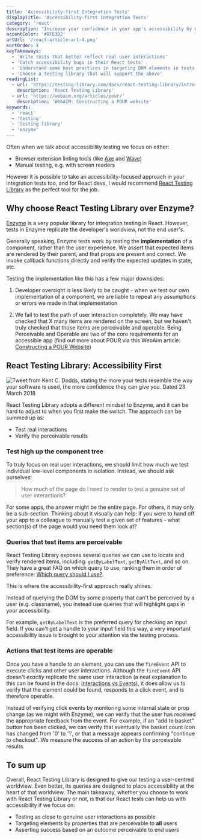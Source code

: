 ```yaml
---
title: 'Accessibility-first Integration Tests'
displayTitle: 'Accessibility-first Integration Tests'
category: 'react'
description: "Increase your confidence in your app's accessibility by writing React tests that focus on elements perceivable by the widest range of users."
accentColor: '#BFE3D2'
artUrl: '/react-article-art-4.png'
sortOrder: 4
keyTakeaways:
  - 'Write tests that better reflect real user interactions'
  - 'Catch accessibility bugs in their React tests'
  - 'Understand some best practices in targeting DOM elements in tests'
  - 'Choose a testing library that will support the above'
readingList:
  - url: 'https://testing-library.com/docs/react-testing-library/intro'
    description: 'React Testing Library'
  - url: 'https://webaim.org/articles/pour/'
    description: 'WebAIM: Constructing a POUR website'
keywords:
  - 'react'
  - 'testing'
  - 'testing library'
  - 'enzyme'
---
```



Often when we talk about accessibility testing we focus on either:

- Browser extension linting tools (like [Axe](https://chrome.google.com/webstore/detail/axe-web-accessibility-tes/lhdoppojpmngadmnindnejefpokejbdd) and [Wave](https://chrome.google.com/webstore/detail/wave-evaluation-tool/jbbplnpkjmmeebjpijfedlgcdilocofh))
- Manual testing, e.g. with screen readers

However it is possible to take an accessibility-focused approach in your integration tests too, and for React devs, I would recommend [React Testing Library](https://testing-library.com/docs/react-testing-library/intro) as the perfect tool for the job.

## Why choose React Testing Library over Enzyme?

[Enzyme](https://airbnb.io/enzyme/) is a very popular library for integration testing in React. However, tests in Enzyme replicate the developer's worldview, not the end user's.

Generally speaking, Enzyme tests work by testing the **implementation** of a component, rather than the user experience. We assert that expected items are rendered by their parent, and that props are present and correct. We invoke callback functions directly and verify the expected updates in state, etc.

Testing the implementation like this has a few major downsides:

1. Developer oversight is less likely to be caught - when we test our own implementation of a component, we are liable to repeat any assumptions or errors we made in that implementation

2. We fail to test the path of user interaction completely. We may have checked that X many items are rendered on the screen, but we haven't truly checked that those items are perceivable and operable. Being Perceivable and Operable are two of the core requirements for an accessible app (find out more about POUR via this WebAim article: [Constructing a POUR Website](https://webaim.org/articles/pour/))

## React Testing Library: Accessibility First

![Tweet from Kent C. Dodds, stating the more your tests resemble the way your software is used, the more confidence they can give you. Dated 23 March 2018](./KentDoddsTweet.png)

React Testing Library adopts a different mindset to Enzyme, and it can be hard to adjust to when you first make the switch. The approach can be summed up as:

- Test real interactions
- Verify the perceivable results

### Test high up the component tree

To truly focus on real user interactions, we should limit how much we test individual low-level components in isolation. Instead, we should ask ourselves:

> How much of the page do I need to render to test a genuine set of user interactions?

For some apps, the answer might be the entire page. For others, it may only be a sub-section. Thinking about it visually can help: if you were to hand off your app to a colleague to manually test a given set of features - what section(s) of the page would you need them look at?

### Queries that test items are perceivable

React Testing Library exposes several queries we can use to locate and verify rendered items, including: `getByLabelText`, `getByAltText`, and so on. They have a great FAQ on which query to use, ranking them in order of preference: [Which query should I use?](https://testing-library.com/docs/guide-which-query#priority). 

This is where the accessibility-first approach really shines.

Instead of querying the DOM by some property that can't be perceived by a user (e.g. classname), you instead use queries that will highlight gaps in your accessibility. 

For example, `getByLabelText` is the preferred query for checking an input field. If you can't get a handle to your input field this way, a very important accessibility issue is brought to your attention via the testing process.

### Actions that test items are operable

Once you have a handle to an element, you can use the `fireEvent` API to execute clicks and other user interactions. Although the `fireEvent` API doesn't *exactly* replicate the same user interaction (a neat explanation to this can be found in the docs: [Interactions vs Events](https://testing-library.com/docs/guide-events)), it does allow us to verify that the element could be found, responds to a click event, and is therefore operable.

Instead of verifying click events by monitoring some internal state or prop change (as we might with Enzyme), we can verify that the user has received the appropriate feedback from the event. For example, if an "add to basket" button has been clicked, we can verify that eventually the basket count icon has changed from '0' to '1', or that a message appears confirming "continue to checkout". We measure the success of an action by the perceivable results.

## To sum up

Overall, React Testing Library is designed to give our testing a user-centred worldview. Even better, its queries are designed to place accessibility at the heart of that worldview. The main takeaway, whether you choose to work with React Testing Library or not, is that our React tests can help us with accessibility if we focus on:
- Testing as close to genuine user interactions as possible
- Targeting elements by properties that are perceivable to **all** users
- Asserting success based on an outcome perceivable to end users




  

